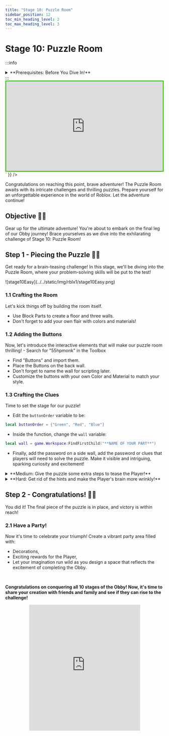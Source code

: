 ```yaml
---
title: "Stage 10: Puzzle Room"
sidebar_position: 12
toc_min_heading_level: 2
toc_max_heading_level: 3
---
```



# Stage 10: Puzzle Room

:::info
<details style={{border:'none'}}>
    <summary>**Prerequisites: Before You Dive In!**</summary>

    Prepare yourself for the thrilling challenge of Stage 10: Puzzle Room! Make sure to reach these requirements before jumping in!

    **1. Intro**

    Get acquainted with the basics of Roblox Studio and Obby creation.

    **2. Setup**

    Learn how to set up your workspace and get ready for Obby building.

    **3. Stage 1: Ascending Walls**

    Conquer the heights by navigating ascending walls.

    **4. Stage 2: Sphere Stairs**

    Climb your way up through spheres arranged as stairs.

    **5. Stage 3: Plank Walkway**

    Balance your way across a precarious plank walkway.

    **6. Stage 4: KillBrick Path**

    Maneuver through a path filled with dangerous kill bricks.

    **7. Stage 5: Fireball Footpath**

    Dodge fireballs as you traverse through a fiery obstacle course.

    **8. Stage 6: Military Minefield**

    Navigate through a treacherous minefield, avoiding deadly explosives.

    **9. Stage 7: Rolling Rocks**

    Dodge rolling boulders as you make your way through rocky terrain.

    **10. Stage 8: Spinning KillBricks**

    Face the challenge of spinning kill bricks, testing your reflexes and agility.

    **11. Stage 9: Kinetic KillWall**

    Navigate through a wall of kinetic obstacles, requiring quick thinking and precise movements.

    **Once you've conquered these stages, you'll be ready to tackle the mind-bending challenges of the Puzzle Room!🚀🌟**
</details>
:::

<br  />

<div dangerouslySetInnerHTML={{
  __html: `
    <div style="padding:56.25% 0 0 0;position:relative;border:3px solid #47c621;">
      <iframe src="https://player.vimeo.com/video/952505986?h=42cb31d4eb" frameborder="0" allow="autoplay; fullscreen; picture-in-picture; clipboard-write" style="position:absolute;top:0;left:0;width:100%;height:100%;" title="Roblox Part 1 - Stage 10"></iframe>
    </div>
    <script src="https://player.vimeo.com/api/player.js"></script>
  `
}} />

<br  />

Congratulations on reaching this point, brave adventurer! The Puzzle Room awaits with its intricate challenges and thrilling puzzles. Prepare yourself for an unforgettable experience in the world of Roblox. Let the adventure continue!

## Objective 🧐🗿

Gear up for the ultimate adventure! You're about to embark on the final leg of our Obby journey! Brace yourselves as we dive into the exhilarating challenge of Stage 10: Puzzle Room!

## Step 1 - Piecing the Puzzle 🧩🤔

Get ready for a brain-teasing challenge! In this stage, we'll be diving into the Puzzle Room, where your problem-solving skills will be put to the test!

<div className='image-wrapper'>
    ![stage10Easy](../../static/img/rblx1/stage10Easy.png)
</div>

### 1.1 Crafting the Room

Let's kick things off by building the room itself.
- Use Block Parts to create a floor and three walls.
- Don't forget to add your own flair with colors and materials!

### 1.2 Adding the Buttons

Now, let's introduce the interactive elements that will make our puzzle room thrilling!    - Search for "55hpmonk" in the Toolbox
- Find "Buttons" and import them.
- Place the Buttons on the back wall.
- Don't forget to name the wall for scripting later.
- Customize the buttons with your own Color and Material to match your style.

### 1.3 Crafting the Clues

Time to set the stage for our puzzle!
- Edit the `buttonOrder` variable to be:
```lua
local buttonOrder = {"Green", "Red", "Blue"}
```
- Inside the function, change the `wall` variable:
```lua
local wall = game.Workspace:FindFirstChild("**NAME OF YOUR PART**")
```
- Finally, add the password on a side wall, add the password or clues that players will need to solve the puzzle. Make it visible and intriguing, sparking curiosity and excitement!

<details>
    <summary>**Medium: Give the puzzle some extra steps to tease the Player!**</summary>

    <div className='image-wrapper'>
        ![stage10Medium](../../static/img/rblx1/stage10Medium.png)
    </div>

    <br  />

    **1.1 Constructing the Room**

    Create a room made with a floor and three walls using Block Parts.
    - Customize the Color and Material

    **1.2 Importing the Buttons**

    Lets add the buttons for the Player to click:
    - Navigate to the Toolbox and search for the creator, "55hpmonk".
    - Find "Buttons" and import it into your game.
    - Place the Buttons on the back wall.
    - Name the back wall so we can use it in our Script later.
    - Customize your kill brick with your preferred Color and Material.

    **1.3 Creating the Password**

    Now, lets create our password and add some hints:
    - Edit the `buttonOrder` Script to have your own password
    ```lua
    local buttonOrder = {**YOUR PASSWORD HERE**}
    ```
    - Inside the function, change the `wall` variable:
    ```lua
    local wall = game.Workspace:FindFirstChild("**NAME OF YOUR PART**")
    ```
    - Then, display hints and the password on a side wall to help players solve the puzzle. Make the clues visible and engaging to add excitement to the challenge.
</details>

<details>
    <summary>**Hard: Get rid of the hints and make the Player's brain more wrinkly!**</summary>
    
    **If you want more of a challenge by recreating the video yourself, follow these steps:**

    Ready to tackle the ultimate challenge? Let’s dive into the mind-bending adventure of Stage 10: Puzzle Room! Prepare to push your limits as you solve clever puzzles and unlock the secrets of this tricky room. Are you up for the challenge?    

    **Description**

    We are going to create a script that makes buttons in Roblox follow a specific order. When the buttons are pressed in the correct order, a wall will be destroyed. Here's what we want to accomplish: 

    **Step 1 - Define Button Order:**
    
    The script will have a specific order in which buttons need to be pressed. 

    **Step 2 - Check Button Presses:**
    
    The script will check if the buttons are pressed in the correct order. 

    **Step 3 - Play Sounds:**
    
    The script will play a sound when the correct or incorrect button is pressed. 

    **Step 4 - Destroy Wall:**
    
    When all buttons are pressed in the correct order, a wall will be destroyed, and the buttons will be removed. 

    By doing this, we will create a fun challenge for players to press the buttons in the correct order to destroy the wall. 

    <br  />

    **Instructions and Code Logic**

    **Step 1 - Set Up Starting Variables:**

    - Create a variable for the order of button colors (`buttonOrder`). 

    - Create a variable to keep track of the current button index (`currentButtonIndex`). 

    - Create variables for the red, green, and blue buttons by setting them to their respective parents (`redButton`, `greenButton`, `blueButton`). 

    - Create a table to store references to all the buttons (`buttons`). 

    - Create variables for the correct and incorrect sounds (`correctSound`, `incorrectSound`). 

    **Step 2 - Create the Functions:**

    - Define a function named `checkButtonOrder` that takes a `buttonPressed` argument. 

    - Inside the function, check if the `buttonPressed` matches the current button in the order. 

    - If correct, play the correct sound and move to the next button in the order. 

    - If all buttons are pressed correctly, destroy the wall and remove the buttons. 

    - If incorrect, reset the button index and play the incorrect sound. 

    - Define a function named `buttonClicked` that takes a `color` argument. 

    - Return a function that calls `checkButtonOrder` with the given color. 

    - Connect the `buttonClicked` function to each button's `MouseClick` event, passing the respective color. 

    <br  />
    
    **Putting It All Together**

    - Start by setting up your button order, index, buttons, and sounds. 

    - Define a function named `checkButtonOrder` to handle checking the button presses. 

    - Define a function named `buttonClicked` to handle button clicks. 

    - Connect the `buttonClicked` function to each button's `MouseClick` event. 

    {/* <br  />

    **Extra Points Challenge:**

    Prepare yourself for the ultimate challenge! Change up the Scripts across all your spinning kill bricks. Then, test your limits and demonstrate your expertise in navigating through the spinning chaos. Are you ready to emerge victorious, earning the respect of your fellow adventurers and the admiration of your Code Coach?

    While this challenge may present obstacles, don't hesitate to seek guidance from your Code Coach if necessary. However, if you can conquer this task independently, you'll earn some serious coding accolades!

    So, gear up, courageous coders, and get ready to face the spinning madness of **Stage 8 - Hard**! Let's spin! 🚀💻 */}
</details>

## Step 2 - Congratulations! 🥳🎉

You did it! The final piece of the puzzle is in place, and victory is within reach!

### 2.1 Have a Party!

Now it's time to celebrate your triumph! Create a vibrant party area filled with:
- Decorations,
- Exciting rewards for the Player,
- Let your imagination run wild as you design a space that reflects the excitement of completing the Obby.

<br  />

**Congratulations on conquering all 10 stages of the Obby! Now, it's time to share your creation with friends and family and see if they can rise to the challenge!**

<div align='center'>
    <iframe width="70%" height="400" src="https://www.youtube.com/embed/RLadrIPM3dM" title="[Five Nights at Freddy&#39;s] - 6 AM" frameborder="0" allow="accelerometer; autoplay; clipboard-write; encrypted-media; gyroscope; picture-in-picture; web-share" referrerpolicy="strict-origin-when-cross-origin" allowfullscreen></iframe>
</div>